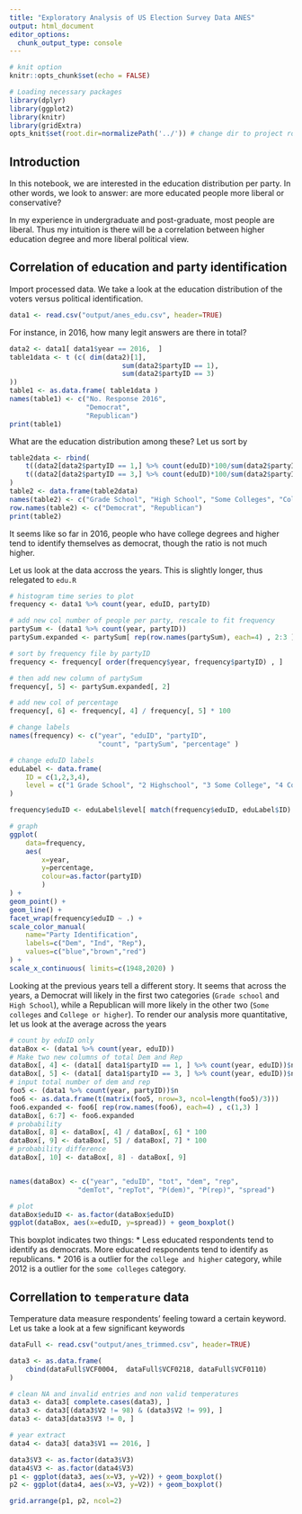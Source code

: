 ```yaml
---
title: "Exploratory Analysis of US Election Survey Data ANES"
output: html_document
editor_options: 
  chunk_output_type: console
---
```


```r
# knit option
knitr::opts_chunk$set(echo = FALSE)
```

```r
# Loading necessary packages
library(dplyr)
library(ggplot2)
library(knitr)
library(gridExtra)
opts_knit$set(root.dir=normalizePath('../')) # change dir to project root
```



## Introduction 

In this notebook, we are interested in the education distribution per party. 
In other words, we look to answer: are more educated people more liberal or conservative? 

In my experience in undergraduate and post-graduate, most people are liberal. 
Thus my intuition is there will be a correlation between higher education degree and more liberal political view. 



## Correlation of education and party identification


Import processed data. 
We take a look at the education distribution of the voters versus political identification. 

```r
data1 <- read.csv("output/anes_edu.csv", header=TRUE)
```

For instance, in 2016, how many legit answers are there in total? 

```r
data2 <- data1[ data1$year == 2016,  ]
table1data <- t (c( dim(data2)[1], 
                            sum(data2$partyID == 1), 
                            sum(data2$partyID == 3)
))
table1 <- as.data.frame( table1data )
names(table1) <- c("No. Response 2016", 
                   "Democrat", 
                   "Republican")
print(table1)
```

What are the education distribution among these? Let us sort by 

```r
table2data <- rbind( 
    t((data2[data2$partyID == 1,] %>% count(eduID)*100/sum(data2$partyID == 1))[2]), 
    t((data2[data2$partyID == 3,] %>% count(eduID)*100/sum(data2$partyID == 3))[2])
)
table2 <- data.frame(table2data)
names(table2) <- c("Grade School", "High School", "Some Colleges", "College or higher")
row.names(table2) <- c("Democrat", "Republican")
print(table2)
```

It seems like so far in 2016, people who have college degrees and higher tend to identify themselves as democrat, though the ratio is not much higher. 

Let us look at the data accross the years. This is slightly longer, thus relegated to `edu.R`

```r
# histogram time series to plot
frequency <- data1 %>% count(year, eduID, partyID)

# add new col number of people per party, rescale to fit frequency
partySum <- (data1 %>% count(year, partyID))
partySum.expanded <- partySum[ rep(row.names(partySum), each=4) , 2:3 ]

# sort by frequency file by partyID
frequency <- frequency[ order(frequency$year, frequency$partyID) , ]

# then add new column of partySum
frequency[, 5] <- partySum.expanded[, 2]                        

# add new col of percentage
frequency[, 6] <- frequency[, 4] / frequency[, 5] * 100

# change labels
names(frequency) <- c("year", "eduID", "partyID", 
                      "count", "partySum", "percentage" )

# change eduID labels
eduLabel <- data.frame( 
    ID = c(1,2,3,4), 
    level = c("1 Grade School", "2 Highschool", "3 Some College", "4 College")
)

frequency$eduID <- eduLabel$level[ match(frequency$eduID, eduLabel$ID) ]

# graph
ggplot( 
    data=frequency, 
    aes(
        x=year, 
        y=percentage, 
        colour=as.factor(partyID)
        )
) + 
geom_point() + 
geom_line() +
facet_wrap(frequency$eduID ~ .) + 
scale_color_manual(
    name="Party Identification",
    labels=c("Dem", "Ind", "Rep"),
    values=c("blue","brown","red")
) +
scale_x_continuous( limits=c(1948,2020) )
```

Looking at the previous years tell a different story. It seems that across the years, a Democrat will likely in the first two categories (`Grade school` and `High School`), while a Republican will more likely in the other two (`Some colleges` and `College or higher`). To render our analysis more quantitative, let us look at the average across the years

```r

# count by eduID only
dataBox <- (data1 %>% count(year, eduID))
# Make two new columns of total Dem and Rep
dataBox[, 4] <- (data1[ data1$partyID == 1, ] %>% count(year, eduID))$n
dataBox[, 5] <- (data1[ data1$partyID == 3, ] %>% count(year, eduID))$n
# input total number of dem and rep
foo5 <- (data1 %>% count(year, partyID))$n
foo6 <- as.data.frame(t(matrix(foo5, nrow=3, ncol=length(foo5)/3)))
foo6.expanded <- foo6[ rep(row.names(foo6), each=4) , c(1,3) ]
dataBox[, 6:7] <- foo6.expanded
# probability
dataBox[, 8] <- dataBox[, 4] / dataBox[, 6] * 100
dataBox[, 9] <- dataBox[, 5] / dataBox[, 7] * 100
# probability difference
dataBox[, 10] <- dataBox[, 8] - dataBox[, 9]


names(dataBox) <- c("year", "eduID", "tot", "dem", "rep",
                 "demTot", "repTot", "P(dem)", "P(rep)", "spread")

# plot
dataBox$eduID <- as.factor(dataBox$eduID)
ggplot(dataBox, aes(x=eduID, y=spread)) + geom_boxplot()
```

This boxplot indicates two things:
* Less educated respondents tend to identify as democrats. More educated respondents tend to identify as republicans. 
* 2016 is a outlier for the `college and higher` category, while 2012 is a outlier for the `some colleges` category. 



## Correllation to `temperature` data

Temperature data measure respondents' feeling toward a certain keyword. Let us take a look at a few significant keywords


```r
dataFull <- read.csv("output/anes_trimmed.csv", header=TRUE)

data3 <- as.data.frame( 
    cbind(dataFull$VCF0004,  dataFull$VCF0218, dataFull$VCF0110)
)

# clean NA and invalid entries and non valid temperatures
data3 <- data3[ complete.cases(data3), ]
data3 <- data3[(data3$V2 != 98) & (data3$V2 != 99), ]
data3 <- data3[data3$V3 != 0, ]

# year extract
data4 <- data3[ data3$V1 == 2016, ]

data3$V3 <- as.factor(data3$V3)
data4$V3 <- as.factor(data4$V3)
p1 <- ggplot(data3, aes(x=V3, y=V2)) + geom_boxplot()  
p2 <- ggplot(data4, aes(x=V3, y=V2)) + geom_boxplot()

grid.arrange(p1, p2, ncol=2)
```
